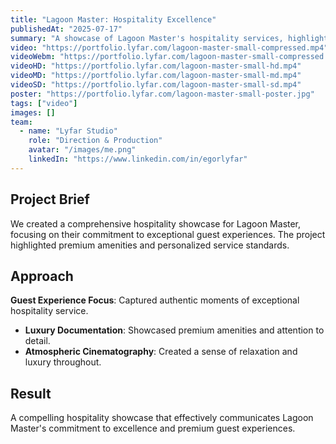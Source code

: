 ```yaml
---
title: "Lagoon Master: Hospitality Excellence"
publishedAt: "2025-07-17"
summary: "A showcase of Lagoon Master's hospitality services, highlighting exceptional guest experiences and premium amenities."
video: "https://portfolio.lyfar.com/lagoon-master-small-compressed.mp4"
videoWebm: "https://portfolio.lyfar.com/lagoon-master-small-compressed.webm"
videoHD: "https://portfolio.lyfar.com/lagoon-master-small-hd.mp4"
videoMD: "https://portfolio.lyfar.com/lagoon-master-small-md.mp4"
videoSD: "https://portfolio.lyfar.com/lagoon-master-small-sd.mp4"
poster: "https://portfolio.lyfar.com/lagoon-master-small-poster.jpg"
tags: ["video"]
images: []
team:
  - name: "Lyfar Studio"
    role: "Direction & Production"
    avatar: "/images/me.png"
    linkedIn: "https://www.linkedin.com/in/egorlyfar"
---
```


## Project Brief

We created a comprehensive hospitality showcase for Lagoon Master, focusing on their commitment to exceptional guest experiences. The project highlighted premium amenities and personalized service standards.

## Approach

**Guest Experience Focus**: Captured authentic moments of exceptional hospitality service.
- **Luxury Documentation**: Showcased premium amenities and attention to detail.
- **Atmospheric Cinematography**: Created a sense of relaxation and luxury throughout.

## Result

A compelling hospitality showcase that effectively communicates Lagoon Master's commitment to excellence and premium guest experiences.
